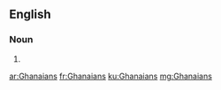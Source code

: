 ==English==

===Noun===
{{head|en|plural}}

# {{plural of|Ghanaian|lang=en}}

[[ar:Ghanaians]]
[[fr:Ghanaians]]
[[ku:Ghanaians]]
[[mg:Ghanaians]]